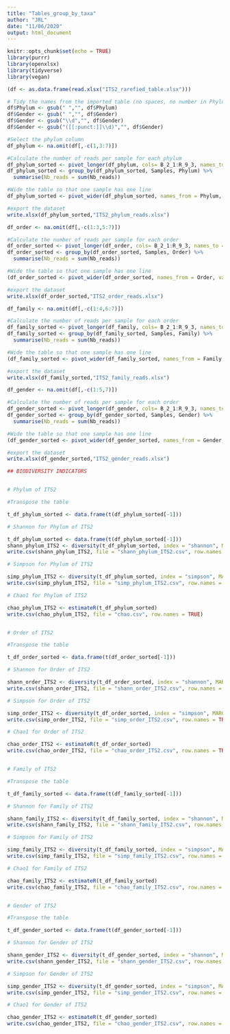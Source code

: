 ---
title: "Tables_group_by_taxa"
author: "JRL"
date: "11/06/2020"
output: html_document
---

```{r setup, include=FALSE}
knitr::opts_chunk$set(echo = TRUE)
library(purrr)
library(openxlsx)
library(tidyverse)
library(vegan)
```


```{r tidy_data}

(df <- as.data.frame(read.xlsx("ITS2_rarefied_table.xlsx")))

# Tidy the names from the imported table (no spaces, no number in Phylum and Gender columns)
df$Phylum <- gsub(" ","", df$Phylum)
df$Gender <- gsub(" ","", df$Gender)
df$Gender <- gsub("\\d","", df$Gender)
df$Gender <- gsub("([[:punct:]]\\d)","", df$Gender)
```


```{r phylum}

#Select the phylum column
df_phylum <- na.omit(df[,-c(1,3:7)])

#Calculate the number of reads per sample for each phylum
df_phylum_sorted <- pivot_longer(df_phylum, cols= B_2_1:R_9_3, names_to = "Samples", values_to = "Nb_reads") 
df_phylum_sorted <- group_by(df_phylum_sorted, Samples, Phylum) %>% 
  summarise(Nb_reads = sum(Nb_reads))

#Wide the table so that one sample has one line
df_phylum_sorted <- pivot_wider(df_phylum_sorted, names_from = Phylum, values_from = Nb_reads)

#export the dataset
write.xlsx(df_phylum_sorted,"ITS2_phylum_reads.xlsx")
```


```{r order}
df_order <- na.omit(df[,-c(1:3,5:7)])

#Calculate the number of reads per sample for each order
df_order_sorted <- pivot_longer(df_order, cols= B_2_1:R_9_3, names_to = "Samples", values_to = "Nb_reads") 
df_order_sorted <- group_by(df_order_sorted, Samples, Order) %>% 
  summarise(Nb_reads = sum(Nb_reads))

#Wide the table so that one sample has one line
(df_order_sorted <- pivot_wider(df_order_sorted, names_from = Order, values_from = Nb_reads))

#export the dataset
write.xlsx(df_order_sorted,"ITS2_order_reads.xlsx")

```

```{r family}
df_family <- na.omit(df[,-c(1:4,6:7)])

#Calculate the number of reads per sample for each order
df_family_sorted <- pivot_longer(df_family, cols= B_2_1:R_9_3, names_to = "Samples", values_to = "Nb_reads") 
df_family_sorted <- group_by(df_family_sorted, Samples, Family) %>% 
  summarise(Nb_reads = sum(Nb_reads))

#Wide the table so that one sample has one line
(df_family_sorted <- pivot_wider(df_family_sorted, names_from = Family, values_from = Nb_reads))

#export the dataset
write.xlsx(df_family_sorted,"ITS2_family_reads.xlsx")

```

```{r gender}
df_gender <- na.omit(df[,-c(1:5,7)])

#Calculate the number of reads per sample for each order
df_gender_sorted <- pivot_longer(df_gender, cols= B_2_1:R_9_3, names_to = "Samples", values_to = "Nb_reads") 
df_gender_sorted <- group_by(df_gender_sorted, Samples, Gender) %>% 
  summarise(Nb_reads = sum(Nb_reads))

#Wide the table so that one sample has one line
(df_gender_sorted <- pivot_wider(df_gender_sorted, names_from = Gender, values_from = Nb_reads))

#export the dataset
write.xlsx(df_gender_sorted,"ITS2_gender_reads.xlsx")
```
```{r}
## BIODIVERSITY INDICATORS


# Phylum of ITS2 

#Transpose the table

t_df_phylum_sorted <- data.frame(t(df_phylum_sorted[-1]))

# Shannon for Phylum of ITS2

t_df_phylum_sorted <- data.frame(t(df_phylum_sorted[-1]))
shann_phylum_ITS2 <- diversity(t_df_phylum_sorted, index = "shannon", MARGIN = 1, base = exp(1))
write.csv(shann_phylum_ITS2, file = "shann_phylum_ITS2.csv", row.names = TRUE)

# Simpson for Phylum of ITS2

simp_phylum_ITS2 <- diversity(t_df_phylum_sorted, index = "simpson", MARGIN = 1, base = exp(1))
write.csv(simp_phylum_ITS2, file = "simp_phylum_ITS2.csv", row.names = TRUE)

# Chao1 for Phylum of ITS2

chao_phylum_ITS2 <- estimateR(t_df_phylum_sorted)
write.csv(chao_phylum_ITS2, file = "chao.csv", row.names = TRUE)


# Order of ITS2

#Transpose the table

t_df_order_sorted <- data.frame(t(df_order_sorted[-1]))

# Shannon for Order of ITS2

shann_order_ITS2 <- diversity(t_df_order_sorted, index = "shannon", MARGIN = 1, base = exp(1))
write.csv(shann_order_ITS2, file = "shann_order_ITS2.csv", row.names = TRUE)

# Simpson for Order of ITS2

simp_order_ITS2 <- diversity(t_df_order_sorted, index = "simpson", MARGIN = 1, base = exp(1))
write.csv(simp_order_ITS2, file = "simp_order_ITS2.csv", row.names = TRUE)

# Chao1 for Order of ITS2

chao_order_ITS2 <- estimateR(t_df_order_sorted)
write.csv(chao_order_ITS2, file = "chao_order_ITS2.csv", row.names = TRUE)


# Family of ITS2

#Transpose the table

t_df_family_sorted <- data.frame(t(df_family_sorted[-1]))

# Shannon for Family of ITS2

shann_family_ITS2 <- diversity(t_df_family_sorted, index = "shannon", MARGIN = 1, base = exp(1))
write.csv(shann_family_ITS2, file = "shann_family_ITS2.csv", row.names = TRUE)

# Simpson for Family of ITS2

simp_family_ITS2 <- diversity(t_df_family_sorted, index = "simpson", MARGIN = 1, base = exp(1))
write.csv(simp_family_ITS2, file = "simp_family_ITS2.csv", row.names = TRUE)

# Chao1 for Family of ITS2

chao_family_ITS2 <- estimateR(t_df_family_sorted)
write.csv(chao_family_ITS2, file = "chao_family_ITS2.csv", row.names = TRUE)


# Gender of ITS2

#Transpose the table

t_df_gender_sorted <- data.frame(t(df_gender_sorted[-1]))

# Shannon for Gender of ITS2

shann_gender_ITS2 <- diversity(t_df_gender_sorted, index = "shannon", MARGIN = 1, base = exp(1))
write.csv(shann_gender_ITS2, file = "shann_gender_ITS2.csv", row.names = TRUE)

# Simpson for Gender of ITS2

simp_gender_ITS2 <- diversity(t_df_gender_sorted, index = "simpson", MARGIN = 1, base = exp(1))
write.csv(simp_gender_ITS2, file = "simp_gender_ITS2.csv", row.names = TRUE)

# Chao1 for Gender of ITS2

chao_gender_ITS2 <- estimateR(t_df_gender_sorted)
write.csv(chao_gender_ITS2, file = "chao_gender_ITS2.csv", row.names = TRUE)


```

